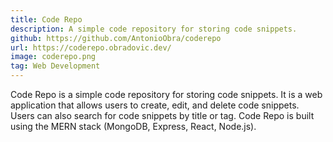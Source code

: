 ```yaml
---
title: Code Repo
description: A simple code repository for storing code snippets.
github: https://github.com/AntonioObra/coderepo
url: https://coderepo.obradovic.dev/
image: coderepo.png
tag: Web Development
---
```


Code Repo is a simple code repository for storing code snippets. It is a web application that allows users to create, edit, and delete code snippets. Users can also search for code snippets by title or tag. Code Repo is built using the MERN stack (MongoDB, Express, React, Node.js).